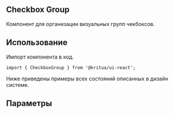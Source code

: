 

## Checkbox Group
Компонент для организации визуальных групп чекбоксов.

## Использование
Импорт компонента в код.
```tsx
import { CheckboxGroup } from '@kritua/ui-react';
```

Ниже приведены примеры всех состояний описанных в дизайн системе.
<Canvas>
    <Story id="components-checkboxes-checkbox-group--row" />
</Canvas>

<Canvas>
    <Story id="components-checkboxes-checkbox-group--column" />
</Canvas>

## Параметры
<ArgsTable of={CheckboxGroup} />
